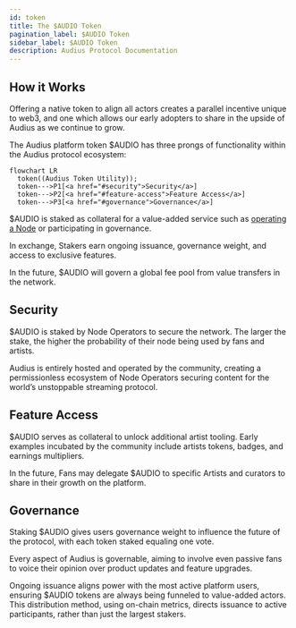 ```yaml
---
id: token
title: The $AUDIO Token
pagination_label: $AUDIO Token
sidebar_label: $AUDIO Token
description: Audius Protocol Documentation
---
```


## How it Works

Offering a native token to align all actors creates a parallel incentive unique to web3, and one
which allows our early adopters to share in the upside of Audius as we continue to grow.

The Audius platform token $AUDIO has three prongs of functionality within the Audius protocol
ecosystem:

```mermaid
flowchart LR
  token((Audius Token Utility));
  token--->P1[<a href="#security">Security</a>]
  token--->P2[<a href="#feature-access">Feature Access</a>]
  token--->P3[<a href="#governance">Governance</a>]
```

$AUDIO is staked as collateral for a value-added service such as
[operating a Node](/node-operator/overview) or participating in governance.

In exchange, Stakers earn ongoing issuance, governance weight, and access to exclusive features.

In the future, $AUDIO will govern a global fee pool from value transfers in the network.

## Security

$AUDIO is staked by Node Operators to secure the network. The larger the stake, the higher the
probability of their node being used by fans and artists.

Audius is entirely hosted and operated by the community, creating a permissionless ecosystem of Node
Operators securing content for the world’s unstoppable streaming protocol.

## Feature Access

$AUDIO serves as collateral to unlock additional artist tooling. Early examples incubated by the
community include artists tokens, badges, and earnings multipliers.

In the future, Fans may delegate $AUDIO to specific Artists and curators to share in their growth on
the platform.

## Governance

Staking $AUDIO gives users governance weight to influence the future of the protocol, with each
token staked equaling one vote.

Every aspect of Audius is governable, aiming to involve even passive fans to voice their opinion
over product updates and feature upgrades.

Ongoing issuance aligns power with the most active platform users, ensuring $AUDIO tokens are always
being funneled to value-added actors. This distribution method, using on-chain metrics, directs
issuance to active participants, rather than just the largest stakers.
